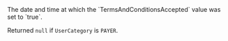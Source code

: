 <ResponseField name="TermsAndConditionsAcceptedDate" type="timestamp" >    
The date and time at which the `TermsAndConditionsAccepted` value was set to `true`.  

Returned `null` if `UserCategory` is `PAYER`.  
</ResponseField>